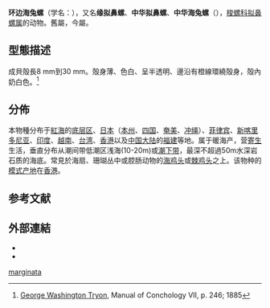 {{Speciesbox
 | image = Pseudosimnia_sinensis_(Cowry).jpg
 | image_width = 200px
 | image2 = Margovula_marginata_01.JPG
 | taxon = Margovula marginata 
 | authority = ([[George_Brettingham_Sowerby_I|Sowerby]], 1828)
 | synonyms_ref = {{r|WoRMS_430603|Lorenz et Fehse 2009|Cate 1973}}
 | synonyms =
* ''[[Diminovula|Diminovula]] sinensis'' {{small|(G. B. Sowerby III, 1874)}}
* ''[[Ovulum|Ovulum]] marginatum'' {{small|G. B. Sowerby I, 1828}}
* ''Ovulum sinensis'' {{small|G. B. Sowerby III, 1874}}
* ''[[Pseudosimnia|Pseudosimnia]] marginata'' {{small|G. B. Sowerby I, 1828}}{{r|shell_517}}
* ''Pseudosimnia sinensis'' {{small|(Sowerby, 1874)}}{{r|id10734}}
}}

'''环边海兔螺'''{{r|shell_517}}（学名：''{{lang|la|Pseudosimnia marginata}}''），又名'''缘拟鼻螺'''{{r|id10733|zgdwz|page2=176-177}}、'''中华拟鼻螺'''{{r|id10734|zgdwz|page2=177-178}}、'''中华海兔螺'''（''{{lang|la|Pseudosimnia sinensis}}''），[[梭螺科|梭螺科]][[拟鼻螺属|拟鼻螺属]]的动物。舊屬，今屬。

==型態描述==
成貝殻長8 mm到30 mm。殻身薄、色白、呈半透明、邊沿有橙線環繞殻身，殻內奶白色。<ref>[[George_Washington_Tryon|George Washington Tryon]], Manual of Conchology VII, p. 246; 1885</ref>

==分佈==
本物種分布于[[紅海|紅海]]的[[底层区|底层区]]、[[日本|日本]]（[[本州|本州]]、[[四国|四国]]、[[奄美|奄美]]、[[冲绳|冲绳]]）{{r|zgdwz|page1=176-178|id10733|id10734}}、[[菲律宾|菲律宾]]{{r|id10733|zgdwz|page2=176-177|shell_517}}、[[新喀里多尼亚|新喀里多尼亚]]{{r|id10733|zgdwz|page2=176-177}}、[[印度|印度]]、[[越南|越南]]{{r|shell_517}}、[[台湾|台湾]]{{r|id10734|shell_517|zgdwz}}、[[香港|香港]]{{r|id10734}}以及[[中国大陆|中国大陆]]{{r|shell_517}}的[[福建|福建]]等地。属于暖海产{{r|id10733|zgdwz|page2=176-177}}，营[[寄生|寄生]]生活，垂直分布从潮间带低潮区浅海(10-20m){{r|id10734}}或[[潮下带|潮下带]]{{r|shell_517}}，最深不超過50m水深岩石质的海底{{r|id10733|zgdwz|page2=176-177}}。常見於海扇、珊瑚丛中或腔肠动物的[[海鸡头|海鸡头]]{{r|id10734}}或[[棘鸡头|棘鸡头]]{{r|shell_517|id10734|WoRMS_430603}}之上。该物种的[[模式产地|模式产地]]在[[香港|香港]]{{r|id10734|PZSL|zgdwz}}。

==参考文献==
{{reflist|refs=
<ref name="id10734">{{cite web
 | url=http://www.bioinfo.cn/db05/BjdwSpecies.php?action=view&id=10734 | deadurl =yes
 | archive-url=https://web.archive.org/web/20160305043322/http://www.bioinfo.cn/db05/BjdwSpecies.php?action=view&id=10734
 | title =中华拟鼻螺| work =《中国动物物种编目数据库》
 | publisher =中国科学院微生物研究所| author =中国科学院动物研究所
 | access-date=2009-04-28| archive-date=2016-03-05 |language=zh-hans }}</ref>
<ref name='id10733'>{{cite web| url =http://www.bioinfo.cn/db05/BjdwSpecies.php?action=view&id=10733| title =缘拟鼻螺| work =《中国动物物种编目数据库》| publisher =中国科学院微生物研究所| author =中国科学院动物研究所| accessdate =2009-04-28| deadurl =yes| archiveurl =https://web.archive.org/web/20160305101809/http://www.bioinfo.cn/db05/BjdwSpecies.php?action=view&id=10733| archivedate =2016-03-05}}</ref>
<ref name="PZSL">{{cite journal
 |title=? |journal=''[[Proc._Zool._Soc._London|Proc. Zool. Soc. London]]'' |volume=599 |pages=pl.72, fig.1 |language=en }}</ref>
<ref name="shell_517">{{cite web|url=http://shell.sinica.edu.tw/chinese/shellbase_detail.php?science_no=517|title=国际贝库：环边海兔螺|publisher=台湾贝类资料库|access-date=2009-08-11|archive-date=2016-03-04|archive-url=https://web.archive.org/web/20160304202443/http://shell.sinica.edu.tw/chinese/shellbase_detail.php?science_no=517|dead-url=no}}</ref>
<ref name="WoRMS_430603">{{WoRMS |id=430603 |title=Margovula marginata (G. B. Sowerby I, 1828) |db=MolluscaBase |date=2009-11-17 |access-date=2018-05-07 }}</ref>
<ref name="zgdwz">{{中国动物志/W07 |chapter-url=http://www.lifescience.com.cn/info/101290 |chapter=缘拟鼻螺 |page=176-177 }}/{{中国动物志/W07 |chapter-url=http://www.lifescience.com.cn/info/101291 |chapter=中华拟鼻螺 |page=177-178 }}</ref>
<ref name="Cate 1973">Cate, C. N. 1973. ''A systematic revision of the recent Cypraeid family Ovulidae''. Veliger 15 (supplement): 1-117</ref>
<ref name="Lorenz et Fehse 2009">{{cite book |last1=Lorenz |first1=F. |last2=Fehse |first2=D. |year=2009 |title=The living Ovulidae. A manual of the families of allied cowries: Ovulidae, Pediculariidae and Eocypraeidae |location=Hackenheim |publisher=Conchbooks |language=en }}</ref>
}}

==外部連結==
{{commonscat|Pseudosimnia sinensis}}
*{{Wikispecies-inline|Pseudosimnia sinensis}}
*{{gastropods.com|key=5|id=4715|title=Margovula marginata|access-date=2011-10-13}}
{{Taxonbar|from=Q6760718}}
[[Category:拟鼻螺属|marginata]]